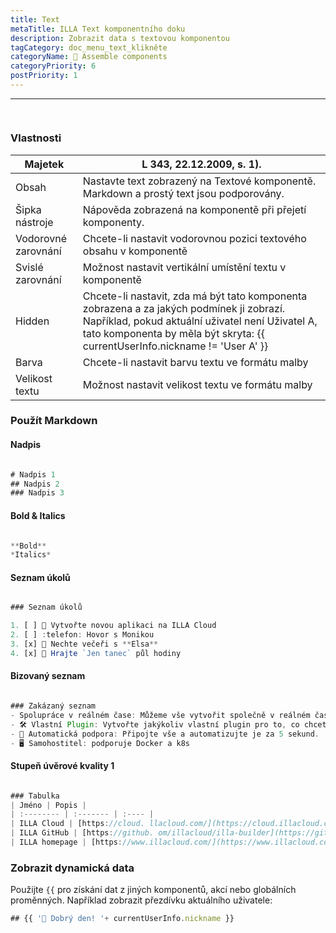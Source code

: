 ```yaml
---
title: Text
metaTitle: ILLA Text komponentního doku
description: Zobrazit data s textovou komponentou
tagCategory: doc_menu_text_klikněte
categoryName: 🧬 Assemble components
categoryPriority: 6
postPriority: 1
---
```


* * *

## <Heading hidden>Text</Heading>

<img src='https://cdn.illacloud.com/official-website/img/docs/assemble/text1.png' alt="" />

### Vlastnosti

| Majetek             | L 343, 22.12.2009, s. 1).                                                                                                                                                                                                    |
| ------------------- | ---------------------------------------------------------------------------------------------------------------------------------------------------------------------------------------------------------------------------- |
| Obsah               | Nastavte text zobrazený na Textové komponentě. Markdown a prostý text jsou podporovány.                                                                                                                                      |
| Šipka nástroje      | Nápověda zobrazená na komponentě při přejetí komponenty.                                                                                                                                                                     |
| Vodorovné zarovnání | Chcete-li nastavit vodorovnou pozici textového obsahu v komponentě                                                                                                                                                           |
| Svislé zarovnání    | Možnost nastavit vertikální umístění textu v komponentě                                                                                                                                                                      |
| Hidden              | Chcete-li nastavit, zda má být tato komponenta zobrazena a za jakých podmínek ji zobrazí. Například, pokud aktuální uživatel není Uživatel A, tato komponenta by měla být skryta: {{ currentUserInfo.nickname != 'User A' }} |
| Barva               | Chcete-li nastavit barvu textu ve formátu malby                                                                                                                                                                              |
| Velikost textu      | Možnost nastavit velikost textu ve formátu malby                                                                                                                                                                             |

### Použít Markdown

#### Nadpis

<img src='https://cdn.illacloud.com/official-website/img/docs/assemble/text2.png' alt="" />

```jsx
# Nadpis 1
## Nadpis 2
### Nadpis 3
```

#### Bold & Italics

<img src='https://cdn.illacloud.com/official-website/img/docs/assemble/text3.png' alt="" />

```jsx
**Bold**
*Italics*
```

#### Seznam úkolů

<img src='https://cdn.illacloud.com/official-website/img/docs/assemble/text4.png' alt="" />

```jsx
### Seznam úkolů

1. [ ] 🚀 Vytvořte novou aplikaci na ILLA Cloud
2. [ ] :telefon: Hovor s Monikou
3. [x] 🍷 Nechte večeři s **Elsa**
4. [x] 💃 Hrajte `Jen tanec` půl hodiny
```

#### Bizovaný seznam

<img src='https://cdn.illacloud.com/official-website/img/docs/assemble/text5.png' alt="" />

```jsx
### Zakázaný seznam
- Spolupráce v reálném čase: Můžeme vše vytvořit společně v reálném čase.
- 🛠️ Vlastní Plugin: Vytvořte jakýkoliv vlastní plugin pro to, co chcete.
- 🤖 Automatická podpora: Připojte vše a automatizujte je za 5 sekund.
- 🖥️ Samohostitel: podporuje Docker a k8s
```

#### Stupeň úvěrové kvality 1

<img src='https://cdn.illacloud.com/official-website/img/docs/assemble/text6.png' alt="" />

```jsx
### Tabulka
| Jméno | Popis |
| :-------- | :------- | :---- |
| ILLA Cloud | [https://cloud. llacloud.com/](https://cloud.illacloud.com/) |Build apps on ILLA Cloud|
| ILLA GitHub | [https://github. om/illacloud/illa-builder](https://github.com/illacloud/illa-builder) |Star us on GitHub|
| ILLA homepage | [https://www.illacloud.com/](https://www.illacloud.com/) |ILLA Offical web
```

### Zobrazit dynamická data

Použijte `{{` pro získání dat z jiných komponentů, akcí nebo globálních proměnných. Například zobrazit přezdívku aktuálního uživatele:

```jsx
## {{ '👋 Dobrý den! '+ currentUserInfo.nickname }}
```
